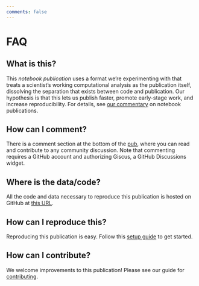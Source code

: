 ```yaml
---
comments: false
---
```


# FAQ

## What is this?

This *notebook publication* uses a format we're experimenting with that treats a scientist's working computational analysis as the publication itself, dissolving the separation that exists between code and publication. Our hypothesis is that this lets us publish faster, promote early-stage work, and increase reproducibility. For details, see [our commentary](https://doi.org/10.57844/arcadia-ca21-23bb) on notebook publications.

## How can I comment?

There is a comment section at the bottom of the [pub](index.ipynb), where you can read and contribute to any community discussion. Note that commenting requires a GitHub account and authorizing Giscus, a GitHub Discussions widget.

## Where is the data/code?

All the code and data necessary to reproduce this publication is hosted on GitHub at [this URL](https://github.com/{{< var pub.org >}}/{{< var pub.repo >}}).

## How can I reproduce this?

Reproducing this publication is easy. Follow this [setup guide](SETUP.qmd) to get started.

## How can I contribute?

We welcome improvements to this publication! Please see our guide for [contributing](CONTRIBUTING.qmd).
